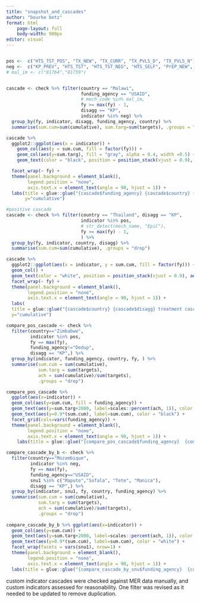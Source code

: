 ```yaml
---
title: "snapshot_and_cascades"
author: "bourke betz"
format: html
    page-layout: full
    body-width: 900px
editor: visual
---
```


```r

```

```r
pos <-  c("HTS_TST_POS", "TX_NEW", "TX_CURR", "TX_PVLS_D", "TX_PVLS_N")
neg <-  c("KP_PREV", "HTS_TST", "HTS_TST_NEG", "HTS_SELF", "PrEP_NEW", "PrEP_CT", "PrEP_CURR")
# mal_im <- c("81764","81759")



```

```r

cascade <- check %>% filter(country == "Malawi", 
                            funding_agency == "USAID",
                            # mech_code %in% mal_im,
                            fy >= max(fy) - 1,
                            disagg == "KP", 
                            indicator %in% neg) %>%
  group_by(fy, indicator, disagg, funding_agency, country) %>%
  summarise(sum.cum=sum(cumulative), sum.targ=sum(targets), .groups = "drop") 

cascade %>% 
  ggplot2::ggplot(aes(x = indicator)) + 
    geom_col(aes(y = sum.cum, fill = factor(fy))) + 
    geom_col(aes(y=sum.targ), fill = "gray", alpha = 0.4, width =0.5) +
    geom_text(color = "black", position = position_stack(vjust = 0.9), aes(y=sum.cum, label = sum.cum)) + 

  facet_wrap(~ fy) + 
  theme(panel.background = element_blank(),
        legend.position = "none",
        axis.text.x = element_text(angle = 90, hjust = 1)) +
  labs(title = glue::glue("{cascade$funding_agency} {cascade$country} {cascade$disagg} prevention cascade by FY"),
       y="cumulative")


```

```r
#positive cascade
cascade <- check %>% filter(country == "Thailand", disagg == "KP",
                            indicator %in% pos, 
                            # str_detect(mech_name, "EpiC"),
                            fy >= max(fy) - 1,
                            ) %>%
  group_by(fy, indicator, country, disagg) %>%
  summarise(sum.cum=sum(cumulative), .groups = "drop") 

cascade %>%
  ggplot2::ggplot(aes(x = indicator, y = sum.cum, fill = factor(fy))) + 
  geom_col() + 
  geom_text(color = "white", position = position_stack(vjust = 0.9), aes(label = sum.cum)) + 
  facet_wrap(~ fy) + 
  theme(panel.background = element_blank(),
        legend.position = "none",
        axis.text.x = element_text(angle = 90, hjust = 1)) +
  labs(
  title = glue::glue("{cascade$country} {cascade$disagg} treatment cascade by FY"),
  y="cumulative")

```

```r

compare_pos_cascade <- check %>%
  filter(country=="Zimbabwe",                            
         indicator %in% pos, 
         fy == max(fy),
         funding_agency!="Dedup",
         disagg == "KP",) %>%
  group_by(indicator, funding_agency, country, fy, ) %>%
  summarise(sum.cum = sum(cumulative),
            sum.targ = sum(targets),
            ach = sum(cumulative)/sum(targets),
            .groups = "drop") 

compare_pos_cascade %>% 
  ggplot(aes(x=indicator)) + 
  geom_col(aes(y=sum.cum, fill = funding_agency)) +
  geom_text(aes(y=sum.targ+2000, label=scales::percent(ach, 1)), color = "red") +
  geom_text(aes(y=0.9*(sum.cum), label=sum.cum), color = "black") +
  facet_grid(cols=vars(funding_agency)) +
  theme(panel.background = element_blank(),
        legend.position = "none",
        axis.text.x = element_text(angle = 90, hjust = 1)) + 
    labs(title = glue::glue("{compare_pos_cascade$funding_agency}  {compare_pos_cascade$country} treatment cascade by funding agency, {compare_pos_cascade$fy}"), y="cumulative")
```

```r
compare_cascade_by_b <- check %>%
  filter(country=="Mozambique",                            
         indicator %in% neg, 
         fy == max(fy),
         funding_agency=="USAID",
         snu1 %in% c("Maputo","Sofala", "Tete", "Manica"),
         disagg == "KP",) %>%
  group_by(indicator, snu1, fy, country, funding_agency) %>%
  summarise(sum.cum = sum(cumulative),
            sum.targ = sum(targets),
            ach = sum(cumulative)/sum(targets),
            .groups = "drop")
  
compare_cascade_by_b %>% ggplot(aes(x=indicator)) +
  geom_col(aes(y=sum.cum)) +
  geom_text(aes(y=sum.targ+2000, label=scales::percent(ach, 1)), color = "red") +
  geom_text(aes(y=0.9*(sum.cum), label=sum.cum), color = "white") +
  facet_wrap(facets = vars(snu1), nrow=1) +
  theme(panel.background = element_blank(),
        legend.position = "none",
        axis.text.x = element_text(angle = 90, hjust = 1)) +
  labs(title = glue::glue("{compare_cascade_by_snu$funding_agency}  {compare_cascade_by_snu$country} prevention cascade by select snus, {compare_cascade_by_snu$fy}"),y="cumulative")
```

custom indicator cascades were checked against MER data manually, and custom indicators assessed for reasonability. One filter was revised as it needed to be updated to remove duplication.
